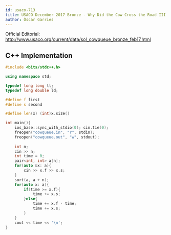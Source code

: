 ```yaml
---
id: usaco-713
title: USACO December 2017 Bronze - Why Did the Cow Cross the Road III
author: Óscar Garries
---
```


Official Editorial: http://www.usaco.org/current/data/sol_cowqueue_bronze_feb17.html

<LanguageSection>
<CPPSection>

## C++ Implementation

```cpp
#include <bits/stdc++.h>

using namespace std;

typedef long long ll;
typedef long double ld;

#define f first
#define s second

#define len(x) (int)x.size()

int main(){
	ios_base::sync_with_stdio(0); cin.tie(0);
	freopen("cowqueue.in", "r", stdin);
	freopen("cowqueue.out", "w", stdout);
	
	int n;
	cin >> n;
	int time = 0;
	pair<int, int> a[n];
	for(auto &x: a){
		cin >> x.f >> x.s;
	}
	sort(a, a + n);
	for(auto x: a){
		if(time >= x.f){
			time += x.s;
		}else{
			time += x.f - time;
			time += x.s;
		}
	}
	cout << time << '\n';
}
```

</CPPSection>
</LanguageSection>
